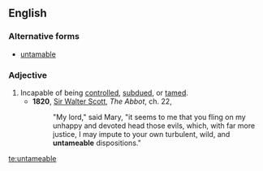 ==English==

===Alternative forms===
*[[untamable]]

===Adjective===
{{en-adj}}
# Incapable of being [[control]]led, [[subdue]]d, or [[tame]]d.
#*'''1820''', [[w:Sir_Walter_Scott|Sir Walter Scott]], ''The Abbot'', ch. 22,
#*:"My lord," said Mary, "it seems to me that you fling on my unhappy and devoted head those evils, which, with far more justice, I may impute to your own turbulent, wild, and '''untameable''' dispositions."

[[te:untameable]]